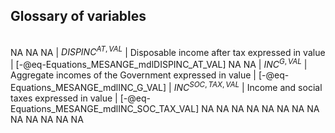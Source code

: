 ## Glossary of variables
 
| | | |
|:---:|:----------- |---------: |
NA
NA
NA
| $DISPINC^{AT,VAL}$ | Disposable income after tax expressed in value | [-@eq-Equations_MESANGE_mdlDISPINC_AT_VAL]
NA
NA
| $INC^{G,VAL}$ | Aggregate incomes of the Government expressed in value | [-@eq-Equations_MESANGE_mdlINC_G_VAL]
| $INC^{SOC,TAX,VAL}$ | Income and social taxes expressed in value | [-@eq-Equations_MESANGE_mdlINC_SOC_TAX_VAL]
NA
NA
NA
NA
NA
NA
NA
NA
NA
NA
NA
NA
NA
